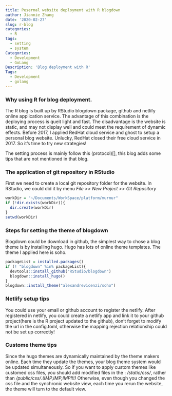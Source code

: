```yaml
---
title: Pesernal website deployment with R blogdown
author: Jiannie Zhang
date: '2020-02-27'
slug: r-blog
categories:
  - R
tags:
  - setting
  - system
Categories:
  - Development
  - GoLang
Description: 'Blog deployment with R'
Tags:
  - Development
  - golang
---
```




### Why using R for blog deployment.

The R blog is built up by RStudio blogdown package, github and netlify online application service. The advantage of this combination is the deploying process is queit light and fast. The disadvantage is the website is static, and may not display well and could meet the requirement of dynamic effects.
Before 2017, I applied RedHat cloud service and ghost to setup a personal blog website. Unlucky, RedHat closed their free cloud service in 2017. So it's time to try new strategies!

The setting process is mainly follow this (protocol)[], this blog adds some tips that are not mentioned in that blog.


### The application of git repository in RStudio

First we need to create a local git repository folder for the website. In RStudio, we could did it by menu *File* >> *New Project* >> *Git Repository*

```r
workDir = "~/Documents/WorkSpace/platform/murmur"
if (!dir.exists(workDir)){
  dir.create(workDir)
}
setwd(workDir)
```


### Steps for setting the theme of blogdown
Blogdown could be download in github, the simplest way to chose a blog theme is by installing hugo. Hugo has lots of online theme templates. The theme I applied here is soho. 

```r
packageList = installed.packages()
if (! "blogdown" %in% packageList){
  devtools::install_github("RStudio/blogdown")
  blogdown::install_hugo()
}
blogdown::install_theme("alexandrevicenzi/soho")
```


### Netlify setup tips

You could use your email or github account to register the netlify. After registered in netlify, you could create a netlify app and link it to your github project(here is the R project updated to the github), don't forget to modify the url in the config.toml, otherwise the mapping rejection relationship could not be set up correctly!  



### Custome theme tips

Since the hugo themes are dynamically maintained by the theme makers online. Each time they update the themes, your blog theme system would be updated simultaneously. So if you want to apply custom themes like customed css files, you should add modified files in the : */static/css/*, rather than */public/css/*.*(IMP,IMP,IMP!!!)* Otherwise, even though you changed the css file and the synchronic website view, each time you rerun the website, the theme will turn to the default view.    

